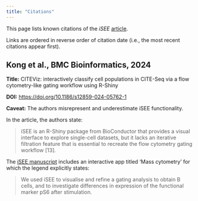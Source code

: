 ```yaml
---
title: "Citations"
---
```


This page lists known citations of the *iSEE* [article][isee-f1000].

Links are ordered in reverse order of citation date (i.e., the most recent citations appear first).

## Kong et al., BMC Bioinformatics, 2024

**Title:** CITEViz: interactively classify cell populations in CITE-Seq via a flow cytometry-like gating workflow using R-Shiny

**DOI:** <https://doi.org/10.1186/s12859-024-05762-1>

**Caveat:**
The authors misrepresent and underestimate iSEE functionality.

In the article, the authors state:

> iSEE is an R-Shiny package from BioConductor that provides a visual interface to explore single-cell datasets, but it lacks an iterative filtration feature that is essential to recreate the flow cytometry gating workflow [13].

The [iSEE manuscript][isee-f1000] includes an interactive app titled 'Mass cytometry' for which the legend explicitly states:

> We used iSEE to visualise and refine a gating analysis to obtain B cells, and to investigate differences in expression of the functional marker pS6 after stimulation.


[isee-f1000]: https://doi.org/10.12688/f1000research.14966.1
